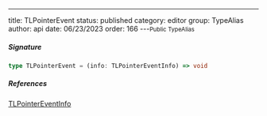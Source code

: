 ---
title: TLPointerEvent
status: published
category: editor
group: TypeAlias
author: api
date: 06/23/2023
order: 166
---<Small>Public TypeAlias</Small>




##### Signature


```ts
type TLPointerEvent = (info: TLPointerEventInfo) => void
```

##### References

[TLPointerEventInfo](/gen/editor/TLPointerEventInfo-type)

